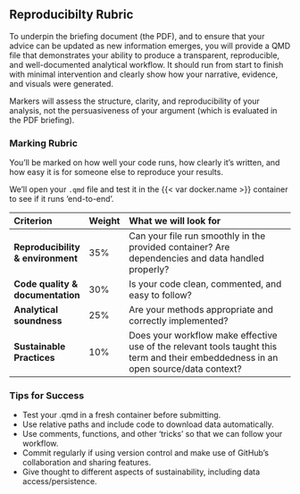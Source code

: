 ## Reproducibilty Rubric

To underpin the briefing document (the PDF), and to ensure that your advice can be updated as new information emerges, you will provide a QMD file that demonstrates your ability to produce a transparent, reproducible, and well-documented analytical workflow. It should run from start to finish with minimal intervention and clearly show how your narrative, evidence, and visuals were generated.

Markers will assess the structure, clarity, and reproducibility of your analysis, not the persuasiveness of your argument (which is evaluated in the PDF briefing).

### Marking Rubric

You’ll be marked on how well your code runs, how clearly it's written, and how easy it is for someone else to reproduce your results.

We'll open your `.qmd` file and test it in the {{< var docker.name >}} container to see if it runs 'end-to-end'.

| Criterion | Weight | What we will look for                                      |
| :----------------- | :------ | :----------------------------------------------------- |
| **Reproducibility & environment** | 35%    | Can your file run smoothly in the provided container? Are dependencies and data handled properly? |
| **Code quality & documentation**  | 30%    | Is your code clean, commented, and easy to follow? |
| **Analytical soundness**          | 25%    | Are your methods appropriate and correctly implemented? |
| **Sustainable Practices**         | 10%    | Does your workflow make effective use of the relevant tools taught this term and their embeddedness in an open source/data context? |

### Tips for Success

- Test your .qmd in a fresh container before submitting.
- Use relative paths and include code to download data automatically.
- Use comments, functions, and other 'tricks' so that we can follow your workflow.
- Commit regularly if using version control and make use of GitHub's collaboration and sharing features.
- Give thought to different aspects of sustainability, including data access/persistence.